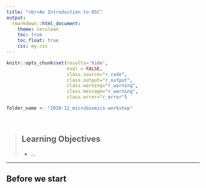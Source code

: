 ```yaml
---
title: "<br>An Introduction to OSC"
output:
  rmarkdown::html_document:
    theme: cerulean
    toc: true
    toc_float: true
    css: my.css
---
```



```r
knitr::opts_chunk$set(results='hide',
                      eval = FALSE,
                      class.source="r_code",
                      class.output="r_output",
                      class.warning="r_warning",
                      class.message="r_warning",
                      class.error="r_error")

folder_name <- "2020-12_microbiomics-workshop"
```

<br>

> ## Learning Objectives
>
> * ...

------------

## Before we start

<br> <br>
